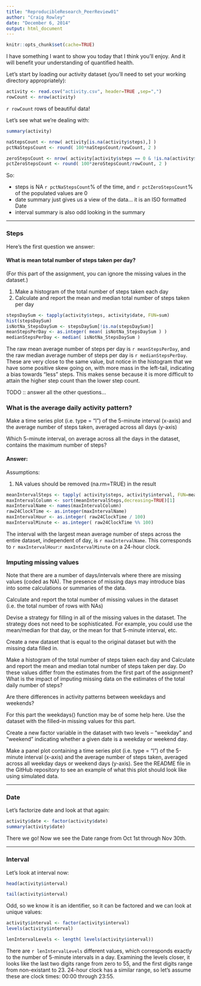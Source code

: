```yaml
---
title: "ReproducibleResearch_PeerReview01"
author: "Craig Rowley"
date: "December 6, 2014"
output: html_document
---
```


```r
knitr::opts_chunk$set(cache=TRUE)
```

I have something I want to show you today that I think you'll enjoy.  And it will benefit your understanding of quantified health.

Let's start by loading our activity dataset (you'll need to set your working directory appropriately):

```r
activity <- read.csv("activity.csv", header=TRUE ,sep=",")
rowCount <- nrow(activity)

```

`r rowCount` rows of beautiful data!

Let's see what we're dealing with:

```r
summary(activity)

```


```r
naStepsCount <- nrow( activity[is.na(activity$steps),] )
pctNaStepsCount <- round( 100*naStepsCount/rowCount, 2 )

zeroStepsCount <- nrow( activity[activity$steps == 0 & !is.na(activity$steps),] )
pctZeroStepsCount <- round( 100*zeroStepsCount/rowCount, 2 )

```

So:  

- steps is NA `r pctNaStepsCount`% of the time, and `r pctZeroStepsCount`% of the populated values are 0  
- date summary just gives us a view of the data... it is an ISO formatted Date
- interval summary is also odd looking in the summary

---

### Steps

Here's the first question we answer:

#### What is mean total number of steps taken per day?

(For this part of the assignment, you can ignore the missing values in the dataset.)

1. Make a histogram of the total number of steps taken each day
2. Calculate and report the mean and median total number of steps taken per day

```r
stepsDaySum <- tapply(activity$steps, activity$date, FUN=sum)
hist(stepsDaySum)
isNotNa_StepsDaySum <- stepsDaySum[!is.na(stepsDaySum)]
meanStepsPerDay <- as.integer( mean( isNotNa_StepsDaySum ) )
medianStepsPerDay <- median( isNotNa_StepsDaySum )
```

The raw mean average number of steps per day is `r meanStepsPerDay`, and the raw median average number of steps per day is `r medianStepsPerDay`.  These are very close to the same value, but notice in the histogram that we have some positive skew going on, with more mass in the left-tail, indicating a bias towards "less" steps.  This makes sense because it is more difficult to attain the higher step count than the lower step count.


TODO :: answer all the other questions...


### What is the average daily activity pattern?

Make a time series plot (i.e. type = "l") of the 5-minute interval (x-axis) and the average number of steps taken, averaged across all days (y-axis)

Which 5-minute interval, on average across all the days in the dataset, contains the maximum number of steps?

#### Answer:

Assumptions:

1. NA values should be removed (na.rm=TRUE) in the result

```r
meanIntervalSteps <- tapply( activity$steps, activity$interval, FUN=mean, na.rm=TRUE)
maxIntervalColumn <- sort(meanIntervalSteps,decreasing=TRUE)[1]
maxIntervalName <- names(maxIntervalColumn)
raw24ClockTime <- as.integer(maxIntervalName)
maxIntervalHour <- as.integer( raw24ClockTime / 100)
maxIntervalMinute <- as.integer( raw24ClockTime %% 100)
```

The interval with the largest mean average number of steps across the entire dataset, independent of day, is `r maxIntervalName`.  This corresponds to `r maxIntervalHour`:`r maxIntervalMinute` on a 24-hour clock.

### Imputing missing values

Note that there are a number of days/intervals where there are missing values (coded as NA). The presence of missing days may introduce bias into some calculations or summaries of the data.

Calculate and report the total number of missing values in the dataset (i.e. the total number of rows with NAs)

Devise a strategy for filling in all of the missing values in the dataset. The strategy does not need to be sophisticated. For example, you could use the mean/median for that day, or the mean for that 5-minute interval, etc.

Create a new dataset that is equal to the original dataset but with the missing data filled in.

Make a histogram of the total number of steps taken each day and Calculate and report the mean and median total number of steps taken per day. Do these values differ from the estimates from the first part of the assignment? What is the impact of imputing missing data on the estimates of the total daily number of steps?

Are there differences in activity patterns between weekdays and weekends?

For this part the weekdays() function may be of some help here. Use the dataset with the filled-in missing values for this part.

Create a new factor variable in the dataset with two levels – “weekday” and “weekend” indicating whether a given date is a weekday or weekend day.

Make a panel plot containing a time series plot (i.e. type = "l") of the 5-minute interval (x-axis) and the average number of steps taken, averaged across all weekday days or weekend days (y-axis). See the README file in the GitHub repository to see an example of what this plot should look like using simulated data.


---

### Date

Let's factorize date and look at that again:

```r
activity$date <- factor(activity$date)
summary(activity$date)
```


There we go!  Now we see the Date range from Oct 1st through Nov 30th.

---

### Interval

Let's look at interval now:

```r
head(activity$interval)
```
```r
tail(activity$interval)
```

Odd, so we know it is an identifier, so it can be factored and we can look at unique values:

```r
activity$interval <- factor(activity$interval)
levels(activity$interval)
```

```r
lenIntervalLevels <- length( levels(activity$interval))
```

There are `r lenIntervalLevels` different values, which corresponds exactly to the number of 5-minute intervals in a day. Examining the levels closer, it looks like the last two digits range from zero to 55, and the first digits range from non-existant to 23.  24-hour clock has a similar range, so let's assume these are clock times:  00:00 through 23:55.









